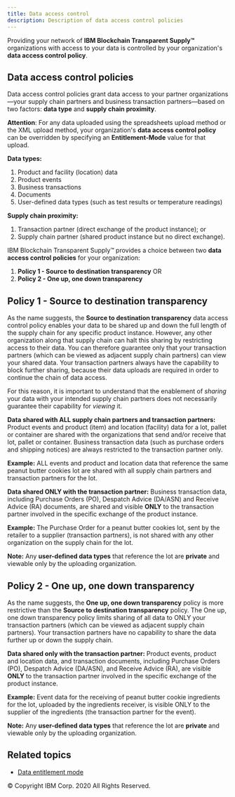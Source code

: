 ```yaml
---
title: Data access control
description: Description of data access control policies
---
```


<PageDescription>

Providing your network of **IBM Blockchain Transparent Supply™** organizations
with access to your data is controlled by your organization's **data access
control policy**.

</PageDescription>

## Data access control policies

Data access control policies grant data access to your partner
organizations&mdash;your supply chain partners and business transaction
partners&mdash;based on two factors: **data type** and **supply chain proximity**.

**Attention**: For any data uploaded using the spreadsheets upload method or the
XML upload method, your organization's **data access control policy** can be
overridden by specifying an **Entitlement-Mode** value for that upload.

**Data types:**

1. Product and facility (location) data
2. Product events
3. Business transactions
4. Documents
5. User-defined data types (such as test results or temperature readings)

**Supply chain proximity:**

1. Transaction partner (direct exchange of the product instance); or
2. Supply chain partner (shared product instance but no direct exchange).

IBM Blockchain Transparent Supply™ provides a choice between two **data access control policies**
for your organization:

1. **Policy 1 - Source to destination transparency** OR
2. **Policy 2 - One up, one down transparency**

## Policy 1 - Source to destination transparency

As the name suggests, the **Source to destination transparency** data access
control policy enables your data to be shared up and down the full length of
the supply chain for any specific product instance. However, any other
organization along that supply chain can halt this sharing by restricting access
to their data. You can therefore guarantee only that your transaction partners
(which can be viewed as adjacent supply chain partners) can view your shared data.
Your transaction partners always have the capability to block further sharing,
because their data uploads are required in order to continue the chain of data access.

For this reason, it is important to understand that the enablement of *sharing*
your data with your intended supply chain partners does not necessarily guarantee
their capability for *viewing* it.

**Data shared with ALL supply chain partners and transaction partners:**
Product events and product (item) and location (facility) data for a lot, pallet
or container are shared with the organizations that send and/or receive that lot,
pallet or container. Business transaction data (such as purchase orders and
shipping notices) are always restricted to the transaction partner only.

**Example:** ALL events and product and location data that reference the same
peanut butter cookies lot are shared with all supply chain partners and transaction
partners for the lot.

**Data shared ONLY with the transaction partner:**
Business transaction data, including Purchase Orders (PO), Despatch Advice (DA/ASN)
and Receive Advice (RA) documents, are shared and visible **ONLY** to the transaction
partner involved in the specific exchange of the product instance.

**Example:** The Purchase Order for a peanut butter cookies lot, sent by the retailer
to a supplier (transaction partners), is not shared with any other organization on
the supply chain for the lot.

**Note:** Any **user-defined data types** that reference the lot are **private**
and viewable only by the uploading organization.

## Policy 2 - One up, one down transparency

As the name suggests, the **One up, one down transparency** policy is more restrictive
than the **Source to destination transparency** policy. The One up, one down transparency
policy limits sharing of all data to ONLY your transaction partners (which can be
viewed as adjacent supply chain partners). Your transaction partners have no capability
to share the data further up or down the supply chain.

**Data shared only with the transaction partner:**
Product events, product and location data, and transaction documents, including
Purchase Orders (PO), Despatch Advice (DA/ASN), and Receive Advice (RA), are visible
**ONLY** to the transaction partner involved in the specific exchange of the product
instance.

**Example:** Event data for the receiving of peanut butter cookie ingredients for the
lot, uploaded by the ingredients receiver, is visible ONLY to the supplier of the
ingredients (the transaction partner for the event).

**Note:** Any **user-defined data types** that reference the lot are **private** and
viewable only by the uploading organization.

## Related topics

- [Data entitlement mode](/reference/data-entitlement-mode)

<PageCopyright>© Copyright IBM Corp. 2020 All Rights Reserved.</PageCopyright>

